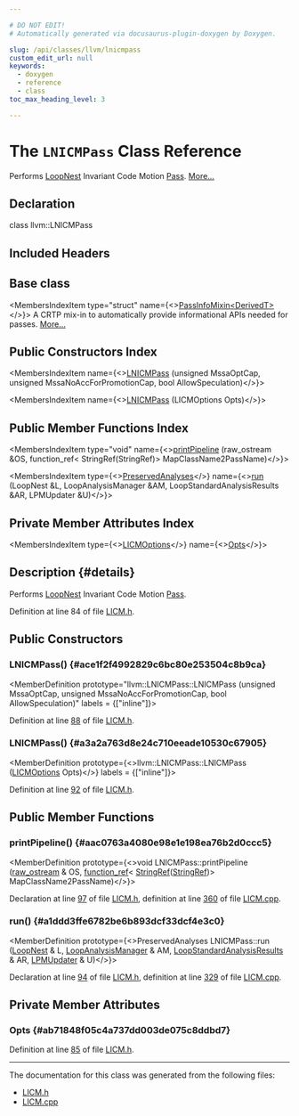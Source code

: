 ```yaml
---

# DO NOT EDIT!
# Automatically generated via docusaurus-plugin-doxygen by Doxygen.

slug: /api/classes/llvm/lnicmpass
custom_edit_url: null
keywords:
  - doxygen
  - reference
  - class
toc_max_heading_level: 3

---
```





# The `LNICMPass` Class Reference

<DoxygenPage pluginConfig={pluginConfig}>

Performs <a href="/docs/api/classes/llvm/loopnest">LoopNest</a> Invariant Code Motion <a href="/docs/api/classes/llvm/pass">Pass</a>. <a href="#details">More...</a>

## Declaration

<CodeBlock>class llvm::LNICMPass</CodeBlock>

## Included Headers

<IncludesList>
<IncludesListItem
  filePath="llvm/Transforms/Scalar/LICM.h"
  permalink="/docs/api/files/include/include/llvm/include/llvm/transforms/include/llvm/transforms/scalar/licm-h"
  isLocal="true" />
</IncludesList>

## Base class

<MembersIndex>

<MembersIndexItem
  type="struct"
  name={<><a href="/docs/api/structs/llvm/passinfomixin">PassInfoMixin&lt;DerivedT&gt;</a></>}>
A CRTP mix-in to automatically provide informational APIs needed for passes. <a href="/docs/api/structs/llvm/passinfomixin/#details">More...</a>
</MembersIndexItem>

</MembersIndex>

## Public Constructors Index

<MembersIndex>

<MembersIndexItem
  name={<><a href="#ace1f2f4992829c6bc80e253504c8b9ca">LNICMPass</a> (unsigned MssaOptCap, unsigned MssaNoAccForPromotionCap, bool AllowSpeculation)</>}>
</MembersIndexItem>

<MembersIndexItem
  name={<><a href="#a3a2a763d8e24c710eeade10530c67905">LNICMPass</a> (LICMOptions Opts)</>}>
</MembersIndexItem>

</MembersIndex>

## Public Member Functions Index

<MembersIndex>

<MembersIndexItem
  type="void"
  name={<><a href="#aac0763a4080e98e1e198ea76b2d0ccc5">printPipeline</a> (raw&#95;ostream &amp;OS, function&#95;ref&lt; StringRef(StringRef)&gt; MapClassName2PassName)</>}>
</MembersIndexItem>

<MembersIndexItem
  type={<><a href="/docs/api/classes/llvm/preservedanalyses">PreservedAnalyses</a></>}
  name={<><a href="#a1ddd3ffe6782be6b893dcf33dcf4e3c0">run</a> (LoopNest &amp;L, LoopAnalysisManager &amp;AM, LoopStandardAnalysisResults &amp;AR, LPMUpdater &amp;U)</>}>
</MembersIndexItem>

</MembersIndex>

## Private Member Attributes Index

<MembersIndex>

<MembersIndexItem
  type={<><a href="/docs/api/structs/llvm/licmoptions">LICMOptions</a></>}
  name={<><a href="#ab71848f05c4a737dd003de075c8ddbd7">Opts</a></>}>
</MembersIndexItem>

</MembersIndex>

## Description {#details}

Performs <a href="/docs/api/classes/llvm/loopnest">LoopNest</a> Invariant Code Motion <a href="/docs/api/classes/llvm/pass">Pass</a>.

Definition at line 84 of file <a href="/docs/api/files/include/include/llvm/include/llvm/transforms/include/llvm/transforms/scalar/licm-h">LICM.h</a>.

<SectionDefinition>

## Public Constructors

### LNICMPass() {#ace1f2f4992829c6bc80e253504c8b9ca}

<MemberDefinition
  prototype="llvm::LNICMPass::LNICMPass (unsigned MssaOptCap, unsigned MssaNoAccForPromotionCap, bool AllowSpeculation)"
  labels = {["inline"]}>

Definition at line <a href="/docs/api/files/include/include/llvm/include/llvm/transforms/include/llvm/transforms/scalar/licm-h/#l00088">88</a> of file <a href="/docs/api/files/include/include/llvm/include/llvm/transforms/include/llvm/transforms/scalar/licm-h">LICM.h</a>.
</MemberDefinition>

### LNICMPass() {#a3a2a763d8e24c710eeade10530c67905}

<MemberDefinition
  prototype={<>llvm::LNICMPass::LNICMPass (<a href="/docs/api/structs/llvm/licmoptions">LICMOptions</a> Opts)</>}
  labels = {["inline"]}>

Definition at line <a href="/docs/api/files/include/include/llvm/include/llvm/transforms/include/llvm/transforms/scalar/licm-h/#l00092">92</a> of file <a href="/docs/api/files/include/include/llvm/include/llvm/transforms/include/llvm/transforms/scalar/licm-h">LICM.h</a>.
</MemberDefinition>

</SectionDefinition>

<SectionDefinition>

## Public Member Functions

### printPipeline() {#aac0763a4080e98e1e198ea76b2d0ccc5}

<MemberDefinition
  prototype={<>void LNICMPass::printPipeline (<a href="/docs/api/classes/llvm/raw-ostream">raw&#95;ostream</a> &amp; OS, <a href="/docs/api/classes/llvm/function-ref">function&#95;ref</a>&lt; <a href="/docs/api/classes/llvm/stringref">StringRef</a>(<a href="/docs/api/classes/llvm/stringref">StringRef</a>)&gt; MapClassName2PassName)</>}>

Declaration at line <a href="/docs/api/files/include/include/llvm/include/llvm/transforms/include/llvm/transforms/scalar/licm-h/#l00097">97</a> of file <a href="/docs/api/files/include/include/llvm/include/llvm/transforms/include/llvm/transforms/scalar/licm-h">LICM.h</a>, definition at line <a href="/docs/api/files/lib/lib/transforms/lib/transforms/scalar/licm-cpp/#l00360">360</a> of file <a href="/docs/api/files/lib/lib/transforms/lib/transforms/scalar/licm-cpp">LICM.cpp</a>.
</MemberDefinition>

### run() {#a1ddd3ffe6782be6b893dcf33dcf4e3c0}

<MemberDefinition
  prototype={<>PreservedAnalyses LNICMPass::run (<a href="/docs/api/classes/llvm/loopnest">LoopNest</a> &amp; L, <a href="/docs/api/namespaces/llvm/#a58dde534a0ea2a23cb6c779c5c283f75">LoopAnalysisManager</a> &amp; AM, <a href="/docs/api/structs/llvm/loopstandardanalysisresults">LoopStandardAnalysisResults</a> &amp; AR, <a href="/docs/api/classes/llvm/lpmupdater">LPMUpdater</a> &amp; U)</>}>

Declaration at line <a href="/docs/api/files/include/include/llvm/include/llvm/transforms/include/llvm/transforms/scalar/licm-h/#l00094">94</a> of file <a href="/docs/api/files/include/include/llvm/include/llvm/transforms/include/llvm/transforms/scalar/licm-h">LICM.h</a>, definition at line <a href="/docs/api/files/lib/lib/transforms/lib/transforms/scalar/licm-cpp/#l00329">329</a> of file <a href="/docs/api/files/lib/lib/transforms/lib/transforms/scalar/licm-cpp">LICM.cpp</a>.
</MemberDefinition>

</SectionDefinition>

<SectionDefinition>

## Private Member Attributes

### Opts {#ab71848f05c4a737dd003de075c8ddbd7}

<MemberDefinition
  prototype="LICMOptions llvm::LNICMPass::Opts">

Definition at line <a href="/docs/api/files/include/include/llvm/include/llvm/transforms/include/llvm/transforms/scalar/licm-h/#l00085">85</a> of file <a href="/docs/api/files/include/include/llvm/include/llvm/transforms/include/llvm/transforms/scalar/licm-h">LICM.h</a>.
</MemberDefinition>

</SectionDefinition>

<hr/>

The documentation for this class was generated from the following files:

<ul>
<li><a href="/docs/api/files/include/include/llvm/include/llvm/transforms/include/llvm/transforms/scalar/licm-h">LICM.h</a></li>
<li><a href="/docs/api/files/lib/lib/transforms/lib/transforms/scalar/licm-cpp">LICM.cpp</a></li>
</ul>

</DoxygenPage>
